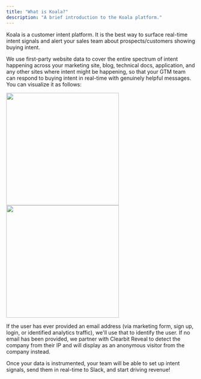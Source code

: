 ```yaml
---
title: "What is Koala?"
description: "A brief introduction to the Koala platform."
---
```


Koala is a customer intent platform. It is the best way to surface real-time intent signals and alert your sales team about prospects/customers showing buying intent. 

We use first-party website data to cover the entire spectrum of intent happening across your marketing site, blog, technical docs, application, and any other sites where intent might be happening, so that your GTM team can respond to buying intent in real-time with genuinely helpful messages. You can visualize it as follows:

<Frame>
<img width="300" src="/images/get-started/what-is-koala/intent-spectrum-overview.png" />
<img width="300" src="/images/get-started/what-is-koala/intent-spectrum-detail.png" />
</Frame>

If the user has ever provided an email address (via marketing form, sign up, login, or identified analytics traffic), we'll use that to identify the user. If no email has been provided, we partner with Clearbit Reveal to detect the company from their IP and will display as an anonymous visitor from the company instead.

Once your data is instrumented, your team will be able to set up intent signals, send them in real-time to Slack, and start driving revenue!
